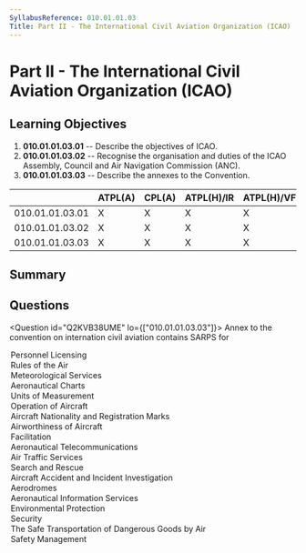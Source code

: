 ```yaml
---
SyllabusReference: 010.01.01.03
Title: Part II - The International Civil Aviation Organization (ICAO)
---
```


# Part II - The International Civil Aviation Organization (ICAO)

## Learning Objectives

1. **010.01.01.03.01** -- Describe the objectives of ICAO.
2. **010.01.01.03.02** -- Recognise the organisation and duties of the ICAO
   Assembly, Council and Air Navigation Commission (ANC).
3. **010.01.01.03.03** -- Describe the annexes to the Convention.

|                 | ATPL(A) | CPL(A) | ATPL(H)/IR | ATPL(H)/VFR | CPL(H) | IR  | CBIR(A) |
| --------------- | ------- | ------ | ---------- | ----------- | ------ | --- | ------- |
| 010.01.01.03.01 | X       | X      | X          | X           | X      |     |         |
| 010.01.01.03.02 | X       | X      | X          | X           | X      |     |         |
| 010.01.01.03.03 | X       | X      | X          | X           | X      |     |         |

## Summary

## Questions

<Question id="Q2KVB38UME" lo={["010.01.01.03.03"]}>
  <Text variant="oneCorrect">
    Annex <Subject /> to the convention on internation civil aviation contains
    SARPS for
  </Text>
  <Option id="Q2KVB38UME-1" subject="1" why="Annex 1">
    Personnel Licensing
  </Option>
  <Option id="Q2KVB38UME-2" subject="2" why="Annex 2">
    Rules of the Air
  </Option>
  <Option id="Q2KVB38UME-3" subject="3" why="Annex 3">
    Meteorological Services
  </Option>
  <Option id="Q2KVB38UME-4" subject="4" why="Annex 4">
    Aeronautical Charts
  </Option>
  <Option id="Q2KVB38UME-5" subject="5" why="Annex 5">
    Units of Measurement
  </Option>
  <Option id="Q2KVB38UME-6" subject="6" why="Annex 6">
    Operation of Aircraft
  </Option>
  <Option id="Q2KVB38UME-7" subject="7" why="Annex 7">
    Aircraft Nationality and Registration Marks
  </Option>
  <Option id="Q2KVB38UME-8" subject="8" why="Annex 8">
    Airworthiness of Aircraft
  </Option>
  <Option id="Q2KVB38UME-9" subject="9" why="Annex 9">
    Facilitation
  </Option>
  <Option id="Q2KVB38UME-10" subject="10" why="Annex 10">
    Aeronautical Telecommunications
  </Option>
  <Option id="Q2KVB38UME-11" subject="11" why="Annex 11">
    Air Traffic Services
  </Option>
  <Option id="Q2KVB38UME-12" subject="12" why="Annex 12">
    Search and Rescue
  </Option>
  <Option id="Q2KVB38UME-13" subject="13" why="Annex 13">
    Aircraft Accident and Incident Investigation
  </Option>
  <Option id="Q2KVB38UME-14" subject="14" why="Annex 14">
    Aerodromes
  </Option>
  <Option id="Q2KVB38UME-15" subject="15" why="Annex 15">
    Aeronautical Information Services
  </Option>
  <Option id="Q2KVB38UME-16" subject="16" why="Annex 16">
    Environmental Protection
  </Option>
  <Option id="Q2KVB38UME-17" subject="17" why="Annex 17">
    Security
  </Option>
  <Option id="Q2KVB38UME-18" subject="18" why="Annex 18">
    The Safe Transportation of Dangerous Goods by Air
  </Option>
  <Option id="Q2KVB38UME-19" subject="19" why="Annex 19">
    Safety Management
  </Option>
</Question>
